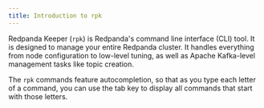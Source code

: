 ```yaml
---
title: Introduction to rpk
---
```


<head>
    <meta name="title" content="Introduction to rpk | Redpanda Docs"/>
    <meta name="description" content="Learn how to use basic rpk commands."/>
</head>

Redpanda Keeper (`rpk`) is Redpanda's command line interface (CLI) tool. It is designed to manage your entire Redpanda cluster. It handles everything from node configuration to low-level tuning, as well as Apache Kafka-level management tasks like topic creation.

The `rpk` commands feature autocompletion, so that as you type each letter of a command, you can use the tab key to display all commands that start with those letters. 

